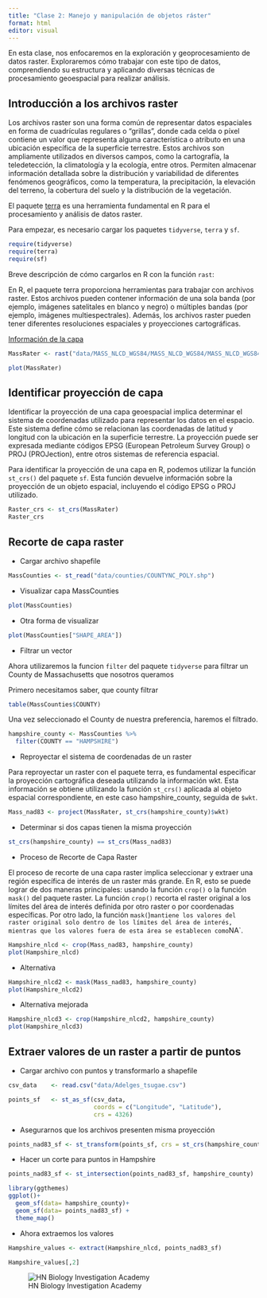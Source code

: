 ---
title: "Clase 2: Manejo y manipulación de objetos ráster"
format: html
editor: visual
---

En esta clase, nos enfocaremos en la exploración y geoprocesamiento de datos raster. Exploraremos cómo trabajar con este tipo de datos, comprendiendo su estructura y aplicando diversas técnicas de procesamiento geoespacial para realizar análisis.

::: panel-tabset

## Introducción a los archivos raster

Los archivos raster son una forma común de representar datos espaciales en forma de cuadrículas regulares o "grillas", donde cada celda o píxel contiene un valor que representa alguna característica o atributo en una ubicación específica de la superficie terrestre. Estos archivos son ampliamente utilizados en diversos campos, como la cartografía, la teledetección, la climatología y la ecología, entre otros. Permiten almacenar información detallada sobre la distribución y variabilidad de diferentes fenómenos geográficos, como la temperatura, la precipitación, la elevación del terreno, la cobertura del suelo y la distribución de la vegetación.

El paquete [terra](https://rspatial.github.io/terra/) es una herramienta fundamental en R para el procesamiento y análisis de datos raster.

Para empezar, es necesario cargar los paquetes `tidyverse`, `terra` y `sf`.

```{r}
require(tidyverse)
require(terra)
require(sf)
```

Breve descripción de cómo cargarlos en R con la función `rast`:

En R, el paquete terra proporciona herramientas para trabajar con archivos raster. Estos archivos pueden contener información de una sola banda (por ejemplo, imágenes satelitales en blanco y negro) o múltiples bandas (por ejemplo, imágenes multiespectrales). Además, los archivos raster pueden tener diferentes resoluciones espaciales y proyecciones cartográficas.

[Información de la capa](https://www.mrlc.gov/data/legends/national-land-cover-database-class-legend-and-description)

```{r}

MassRater <- rast("data/MASS_NLCD_WGS84/MASS_NLCD_WGS84/MASS_NLCD_WGS84.tif")

plot(MassRater)
```

## Identificar proyección de capa

Identificar la proyección de una capa geoespacial implica determinar el sistema de coordenadas utilizado para representar los datos en el espacio. Este sistema define cómo se relacionan las coordenadas de latitud y longitud con la ubicación en la superficie terrestre. La proyección puede ser expresada mediante códigos EPSG (European Petroleum Survey Group) o PROJ (PROJection), entre otros sistemas de referencia espacial.

Para identificar la proyección de una capa en R, podemos utilizar la función `st_crs()` del paquete `sf`. Esta función devuelve información sobre la proyección de un objeto espacial, incluyendo el código EPSG o PROJ utilizado.

```{r}
Raster_crs <- st_crs(MassRater)
Raster_crs
```

## Recorte de capa raster

-   Cargar archivo shapefile

```{r}
MassCounties <- st_read("data/counties/COUNTYNC_POLY.shp")

```

-   Visualizar capa MassCounties

```{r}
plot(MassCounties)
```

-   Otra forma de visualizar

```{r}
plot(MassCounties["SHAPE_AREA"])
```

-   Filtrar un vector

Ahora utilizaremos la funcion `filter` del paquete `tidyverse` para filtrar un County de Massachusetts que nosotros queramos

Primero necesitamos saber, que county filtrar

```{r}
table(MassCounties$COUNTY)
```

Una vez seleccionado el County de nuestra preferencia, haremos el filtrado.

```{r}
hampshire_county <- MassCounties %>% 
  filter(COUNTY == "HAMPSHIRE")
```

-   Reproyectar el sistema de coordenadas de un raster

Para reproyectar un raster con el paquete terra, es fundamental especificar la proyección cartográfica deseada utilizando la información wkt. Esta información se obtiene utilizando la función `st_crs()` aplicada al objeto espacial correspondiente, en este caso hampshire_county, seguida de `$wkt`.

```{r}
Mass_nad83 <- project(MassRater, st_crs(hampshire_county)$wkt)
```

-   Determinar si dos capas tienen la misma proyección

```{r}
st_crs(hampshire_county) == st_crs(Mass_nad83)
```

-   Proceso de Recorte de Capa Raster

El proceso de recorte de una capa raster implica seleccionar y extraer una región específica de interés de un raster más grande. En R, esto se puede lograr de dos maneras principales: usando la función `crop()` o la función `mask()` del paquete raster. La función `crop()` recorta el raster original a los límites del área de interés definida por otro raster o por coordenadas específicas. Por otro lado, la función `mask(`)`mantiene los valores del raster original solo dentro de los límites del área de interés, mientras que los valores fuera de esta área se establecen como`NA\`.

```{r}
Hampshire_nlcd <- crop(Mass_nad83, hampshire_county)
plot(Hampshire_nlcd) 
```

-   Alternativa

```{r}
Hampshire_nlcd2 <- mask(Mass_nad83, hampshire_county)
plot(Hampshire_nlcd2)
```

-   Alternativa mejorada

```{r}
Hampshire_nlcd3 <- crop(Hampshire_nlcd2, hampshire_county)
plot(Hampshire_nlcd3)
```

## Extraer valores de un raster a partir de puntos

-   Cargar archivo con puntos y transformarlo a shapefile

```{r}
csv_data    <- read.csv("data/Adelges_tsugae.csv")

points_sf   <- st_as_sf(csv_data, 
                        coords = c("Longitude", "Latitude"),
                        crs = 4326)
```

-   Asegurarnos que los archivos presenten misma proyección

```{r}
points_nad83_sf <- st_transform(points_sf, crs = st_crs(hampshire_county))
```

-   Hacer un corte para puntos in Hampshire

```{r}
points_nad83_sf <- st_intersection(points_nad83_sf, hampshire_county)

library(ggthemes)
ggplot()+
  geom_sf(data= hampshire_county)+
  geom_sf(data= points_nad83_sf) +
  theme_map()
```

-   Ahora extraemos los valores

```{r}
Hampshire_values <- extract(Hampshire_nlcd, points_nad83_sf)
```

```{r}
Hampshire_values[,2]
```
:::

![HN Biology Investigation Academy](HN%20Cursos%20publicidad/HN%20Biology%20Inv%20large.jpg)
